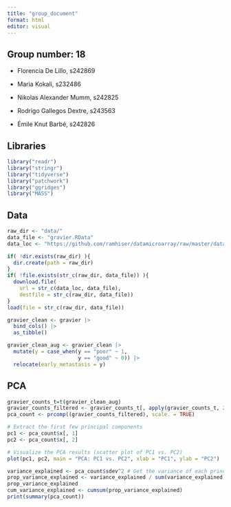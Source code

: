 ```yaml
---
title: "group_document"
format: html
editor: visual
---
```


## Group number: 18

-   Florencia De Lillo, s242869

-   Maria Kokali, s232486

-   Nikolas Alexander Mumm, s242825

-   Rodrigo Gallegos Dextre, s243563

-   Émile Knut Barbé, s242826

## Libraries

```r
library("readr")
library("stringr")
library("tidyverse")
library("patchwork")
library("ggridges")
library("MASS")

```

## Data

```r
raw_dir <- "data/"
data_file <- "gravier.RData"
data_loc <- "https://github.com/ramhiser/datamicroarray/raw/master/data/"

if( !dir.exists(raw_dir) ){
  dir.create(path = raw_dir)
}
if( !file.exists(str_c(raw_dir, data_file)) ){
  download.file(
    url = str_c(data_loc, data_file),
    destfile = str_c(raw_dir, data_file))
}
load(file = str_c(raw_dir, data_file))

```
```r
gravier_clean <- gravier |>
  bind_cols() |>
  as_tibble()
```

```r
gravier_clean_aug <- gravier_clean |>
  mutate(y = case_when(y == "poor" ~ 1,
                       y == "good" ~ 0)) |> 
  relocate(early_metastasis = y)
```

## PCA

```r
gravier_counts_t=t(gravier_clean_aug)
gravier_counts_filtered <- gravier_counts_t[, apply(gravier_counts_t, 2, var) != 0] #1=rows, 2=columns
pca_count <- prcomp((gravier_counts_filtered), scale. = TRUE)
```

```r
# Extract the first few principal components
pc1 <- pca_count$x[, 1]
pc2 <- pca_count$x[, 2]

# Visualize the PCA results (scatter plot of PC1 vs. PC2)
plot(pc1, pc2, main = "PCA: PC1 vs. PC2", xlab = "PC1", ylab = "PC2")
```

```r
variance_explained <- pca_count$sdev^2 # Get the variance of each principal component
prop_variance_explained <- variance_explained / sum(variance_explained) # Proportion of variance explained
prop_variance_explained
cum_variance_explained <- cumsum(prop_variance_explained)
print(summary(pca_count))
```

